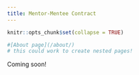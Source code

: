 ```yaml
---
title: Mentor-Mentee Contract
---
```


```r
knitr::opts_chunk$set(collapse = TRUE)

#[About page](/about/) 
# this could work to create nested pages!
```


Coming soon!